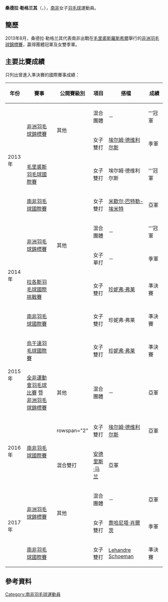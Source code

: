{{noteTA|G1=Badminton}}
{{Infobox 羽球選手
| playername              = 桑德拉·勒格兰其<br />{{lang|en|Sandra Le Grange}}
| image                   = 
| size                    = 
| caption                 = 
| birth_name              = 
| date_of_birth           = {{birth_date_and_age|1993|7|5}}
| place_of_birth          = {{ZAF-1961}}[[德蘭士瓦省|德蘭士瓦省]][[約翰內斯堡|約翰內斯堡]]
| height                  = 
| weight                  = 
| event                   = 女子單打、女子雙打、混合雙打
| country                 = {{ZAF}}
| years_active            = 
| handedness              = 
| coach                   = 
| highest_ranking         = 第156位（女雙-[[珍妮弗·弗莱|弗莱]]）
| date_of_highest_ranking = 2015年2月26日<ref name="ranking">[http://bwfcontent.tournamentsoftware.com/ranking/player.aspx?id=8923&player=148458 BWF World Ranking - Ranking of Sandra LE GRANGE (63068)]{{en}}</ref>
| current_ranking         = 第244位（女單）<br/>第161位（女雙-[[珍妮弗·弗莱|弗莱]]）<br/>第537位（女雙-[[米歇尔·巴特勒-埃米特|巴特勒-埃米特]]）<br/>第795位（混雙-[[James_Hilton_McManus|McManus]]）
| date_of_current_ranking = 2015年4月30日<ref>[http://bwfcontent.tournamentsoftware.com/ranking/category.aspx?id=8923&category=473 BWF World Ranking - BWF世界排名榜 (4/30/2015) - Women's singles]{{en}}</ref><ref>[http://bwfcontent.tournamentsoftware.com/ranking/category.aspx?id=8923&category=475 BWF World Ranking - BWF世界排名榜 (4/30/2015) - Women's doubles]{{en}}</ref><ref>[http://bwfcontent.tournamentsoftware.com/ranking/category.aspx?id=8923&category=476 BWF World Ranking - BWF世界排名榜 (4/30/2015) - Mixed doubles]{{en}}</ref>
| played                  = 14勝–13負（女單）<br/>26勝–13負（女雙）<br/>7勝–7負（混雙）
| titles                  = 
| bwf_profile             = 5B06329B-FAF3-49F0-B56F-C18523D75D74
| bwf_id                  = 63068
| updated                 = 2015年5月1日
}}
{{MedalTableTop|width=286px}}
{{MedalSport | 女子[[羽毛球|羽毛球]]}}
{{MedalCountry | {{ZAF}}}}
{{MedalCompetition | [[非洲运动会|非洲运动会]]}}
{{MedalSilver| [[2015年非洲羽毛球錦標賽|2015年 布拉柴維爾]] | 混合團體 }}
{{MedalCompetition | [[非洲羽毛球錦標賽|非洲羽毛球錦標賽]]}}
{{MedalGold  | [[2013年非洲羽毛球錦標賽|2013年 羅斯希爾]] | 混合團體 }}
{{MedalBronze| [[2013年非洲羽毛球錦標賽|2013年 羅斯希爾]] | 女子雙打 }}
{{MedalGold  | [[2014年非洲羽毛球錦標賽|2014年 洛巴策]] | 混合團體 }}
{{MedalBronze| [[2014年非洲羽毛球錦標賽|2014年 洛巴策]] | 女子單打 }}
{{MedalSilver| [[2017年非洲羽毛球錦標賽|2017年 伯諾尼]] | 混合團體 }}
{{MedalBronze| [[2017年非洲羽毛球錦標賽|2017年 伯諾尼]] | 女子雙打 }}
{{MedalBottom}}
'''桑德拉·勒格兰其'''（{{lang-en|Sandra Le Grange}}，{{bd|1993年|7月5日}}），[[南非|南非]]女子[[羽毛球|羽毛球]]運動員。

==簡歷==
2013年8月，桑德拉·勒格兰其代表南非出戰在[[毛里裘斯|毛里裘斯]][[羅斯希爾|羅斯希爾]]舉行的[[2013年非洲羽毛球錦標賽|非洲羽毛球錦標賽]]，贏得團體冠軍及女雙季軍。

==主要比賽成績==
只列出曾進入準決賽的國際賽事成績：
{| class=wikitable style="text-align:center; font-size:small;" 
!width="50"|年份
!width="180"|賽事
!width="80"|公開賽級別
!width="60"|項目
!width="160"|搭檔
!width="50"|成績
|-
!rowspan="4"|2013年
|rowspan="2"|[[2013年非洲羽毛球錦標賽|非洲羽毛球錦標賽]]
|rowspan="2"|其他
|混合團體
|－
|bgcolor="gold"|'''冠軍
|-
|女子雙打
|[[埃尔姆·德维利尔斯|埃尔姆·德维利尔斯]]
|bgcolor="#b8860b"|季軍
|-
|[[2013年毛里裘斯羽毛球國際賽|毛里裘斯羽毛球國際賽]]
|{{BWFFS}}
|女子雙打
|埃尔姆·德维利尔斯
|bgcolor="gold"|'''冠軍
|-
|[[2013年南非羽毛球國際賽|南非羽毛球國際賽]]
|{{BWFFS}}
|女子雙打
|[[米歇尔·巴特勒-埃米特|米歇尔·巴特勒-埃米特]]
|bgcolor="silver"|亞軍
|-
!rowspan="4"|2014年
|rowspan="2"|[[2014年非洲羽毛球錦標賽|非洲羽毛球錦標賽]]
|rowspan="2"|其他
|混合團體
|－
|bgcolor="gold"|'''冠軍
|-
|女子單打
|－
|bgcolor="#b8860b"|季軍
|-
|[[2014年拉各斯羽毛球國際挑戰賽|拉各斯羽毛球國際挑戰賽]]
|{{BWFIC}}
|女子雙打
|[[珍妮弗·弗莱|珍妮弗·弗莱]]
|bgcolor="#b8860b"|準決賽
|-
|[[2014年南非羽毛球國際賽|南非羽毛球國際賽]]
|{{BWFIS}}
|女子雙打
|珍妮弗·弗莱
|bgcolor="#b8860b"|準決賽
|-
!rowspan="2"|2015年
|[[2015年烏干達羽毛球國際賽|烏干達羽毛球國際賽]]
|{{BWFIS}}
|女子雙打
|[[珍妮弗·弗莱|珍妮弗·弗莱]]
|bgcolor="#b8860b"|準決賽
|-
|[[2015年全非運動會羽毛球比賽|全非運動會羽毛球比賽]] 暨<br/>[[2015年非洲羽毛球錦標賽|非洲羽毛球錦標賽]]
|其他
|混合團體
|－
|bgcolor="silver"|亞軍
|-
!rowspan="2"|2016年
|rowspan="2"|[[2016年南非羽毛球國際賽|南非羽毛球國際賽]]
|rowspan="2" {{BWFIS}}
|女子雙打
|[[埃尔姆·德维利尔斯|埃尔姆·德维利尔斯]]
|bgcolor="silver"|亞軍
|-
|混合雙打
|[[安德里斯·马兰|安德里斯·马兰]]
|bgcolor="silver"|亞軍
|-
!rowspan="3"|2017年
|rowspan="2"|[[2017年非洲羽毛球錦標賽|非洲羽毛球錦標賽]]
|rowspan="2"|其他
|混合團體
|－
|bgcolor="silver"|亞軍
|-
|女子雙打
|[[喬哈尼塔·肖爾茨|喬哈尼塔·肖爾茨]]
|bgcolor="#b8860b"|季軍
|-
|[[2017年南非羽毛球國際賽|南非羽毛球國際賽]]
|{{BWFIS}}
|女子雙打
|[[Lehandre_Schoeman|Lehandre Schoeman]]
|bgcolor="#b8860b"|準決賽
|}
{{BWF賽事級別索引}}

== 參考資料 ==
{{Reflist}}

{{DEFAULTSORT:Grange, Sandra Le}}
[[Category:南非羽毛球運動員|Category:南非羽毛球運動員]]
